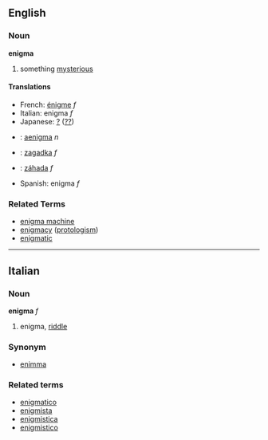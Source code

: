 ==English==
===Noun===
'''enigma'''
# something [[mysterious]]

====Translations====
*French: [[énigme]] ''f''
*Italian: enigma ''f''
*Japanese: [[?]] ([[??]])
*{{la}}: [[aenigma]] ''n''
*{{pl}}: [[zagadka#Polish|zagadka]] ''f''
*{{sk}}: [[záhada#Slovak|záhada]] ''f''
*Spanish: enigma ''f''

===Related Terms===
*[[enigma machine]]
*[[enigmacy]] ([[protologism]])
*[[enigmatic]]
----

==Italian==
===Noun===
'''enigma''' ''f''

# enigma, [[riddle]]

===Synonym===
*[[enimma]]

===Related terms===
*[[enigmatico]]
*[[enigmista]]
*[[enigmistica]]
*[[enigmistico]]